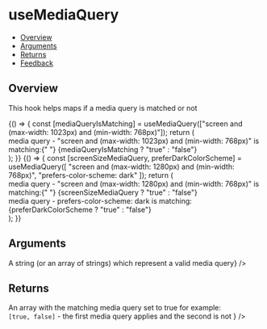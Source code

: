 
<Meta title="Hooks/useMediaQuery" />

# useMediaQuery

- [Overview](#overview)
- [Arguments](#arguments)
- [Returns](#returns)
- [Feedback](#feedback)

## Overview

This hook helps maps if a media query is matched or not

<Canvas>
  <Story name="Single Rule">
    {() => {
      const [mediaQueryIsMatching] = useMediaQuery(["screen and (max-width: 1023px) and (min-width: 768px)"]);
      return (
        <div>
          media query - "screen and (max-width: 1023px) and (min-width: 768px)" is matching:{" "}
          {mediaQueryIsMatching ? "true" : "false"}
        </div>
      );
    }}
  </Story>
</Canvas>

<Canvas>
  <Story name="Multiple Rules">
    {() => {
      const [screenSizeMediaQuery, preferDarkColorScheme] = useMediaQuery([
        "screen and (max-width: 1280px) and (min-width: 768px)",
        "prefers-color-scheme: dark"
      ]);
      return (
        <div>
          <div>
            media query - "screen and (max-width: 1280px) and (min-width: 768px)" is matching:{" "}
            {screenSizeMediaQuery ? "true" : "false"}
          </div>
          <div>media query - prefers-color-scheme: dark is matching: {preferDarkColorScheme ? "true" : "false"}</div>
        </div>
      );
    }}
  </Story>
</Canvas>

## Arguments

<FunctionArguments>
  <FunctionArgument
    name="query"
    type="string | Array<string>"
    description={<>A string (or an array of strings) which represent a valid media query</>}
  />
</FunctionArguments>

## Returns

<FunctionArguments>
  <FunctionArgument
    name="result"
    type="Array<boolean>"
    description={
      <>
        An array with the matching media query set to true for example:
        <br /> <code>[true, false]</code> - the first media query applies and the second is not
      </>
    }
  />
</FunctionArguments>
